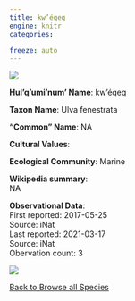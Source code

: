 ```yaml
---
title: kw’éqeq
engine: knitr
categories:

freeze: auto
---
```

![](https://inaturalist-open-data.s3.amazonaws.com/photos/8713871/medium.jpeg){fig-alt="kw’éqeq - NA"}

**Hul'q'umi'num' Name**: kw’éqeq



**Taxon Name**: Ulva fenestrata

**"Common" Name**: NA

**Cultural Values**:  

::: {layout-nrow=1 style="width:60%"}

:::

**Ecological Community**: Marine

**Wikipedia summary**:  
NA

**Observational Data**:   
First reported: 2017-05-25  
Source: iNat  
Last reported: 2021-03-17  
Source: iNat  
Obervation count: 3

![](community_dist.png)

[<i class="fa fa-arrow-left" aria-hidden="true"></i> Back to Browse all Species](/taxa.html)
